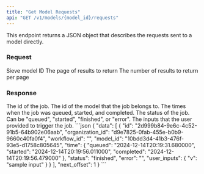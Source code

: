 ```yaml
---
title: "Get Model Requests"
api: "GET /v1/models/{model_id}/requests"
---
```


This endpoint returns a JSON object that describes the requests sent to a model directly.

### Request
<ParamField path="model_id" type="string" required>
  Sieve model ID
</ParamField>

<ParamField query="page" type="number" default="1">
  The page of results to return
</ParamField>

<ParamField query="limit" type="number" default="100">
  The number of results to return per page
</ParamField>

### Response
<ResponseField name="id" type="string">
  The id of the job.
</ResponseField>
<ResponseField name="model_id" type="string">
  The id of the model that the job belongs to.
</ResponseField>
<ResponseField name="time" type="dict">
  The times when the job was queued, started, and completed.
</ResponseField>
<ResponseField name="status" type="string">
  The status of the job. Can be "queued", "started", "finished", or "error".
</ResponseField>
<ResponseField name="user_inputs" type="dict">
  The inputs that the user provided to trigger the job.
</ResponseField>
<ResponseExample>
```json
{
  "data": [
    {
      "id": "2d999b84-9e6c-4c52-91b5-64b902e06aab",
      "organization_id": "d9e7825-0fab-455e-b0b9-9660c40fa0f4",
      "workflow_id": "",
      "model_id": "10bdd3d4-41b3-476f-93e5-d1758c805645",
      "time": {
        "queued": "2024-12-14T20:19:31.680000",
        "started": "2024-12-14T20:19:56.011000",
        "completed": "2024-12-14T20:19:56.479000"
      },
      "status": "finished",
      "error": "",
      "user_inputs": {
        "v": "sample input"
      }
    }
  ],
  "next_offset": 1
}
```
</ResponseExample>
